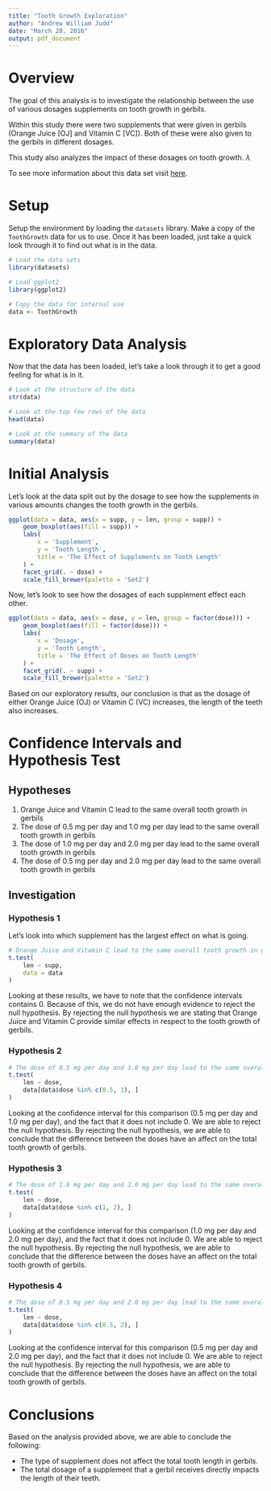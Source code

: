 ```yaml
---
title: "Tooth Growth Exploration"
author: "Andrew William Judd"
date: "March 20, 2016"
output: pdf_document
---
```


# Overview

The goal of this analysis is to investigate the relationship between the use of various dosages supplements on tooth growth in gerbils.

Within this study there were two supplements that were given in gerbils (Orange Juice [OJ] and Vitamin C [VC]).  Both of these were also given to the gerbils in different dosages.

This study also analyzes the impact of these dosages on tooth growth. $\lambda$

To see more information about this data set visit [here](https://stat.ethz.ch/R-manual/R-devel/library/datasets/html/ToothGrowth.html).

# Setup

Setup the environment by loading the `datasets` library.  Make a copy of the `ToothGrowth` data for us to use. Once it has been loaded, just take a quick look through it to find out what is in the data.

```r
# Load the data sets
library(datasets)

# Load ggplot2
library(ggplot2)

# Copy the data for internal use
data <- ToothGrowth
```

# Exploratory Data Analysis

Now that the data has been loaded, let's take a look through it to get a good feeling for what is in it.

```r
# Look at the structure of the data
str(data)

# Look at the top few rows of the data
head(data)

# Look at the summary of the data
summary(data)
```

# Initial Analysis

Let's look at the data split out by the dosage to see how the supplements in various amounts changes the tooth growth in the gerbils.

```r
ggplot(data = data, aes(x = supp, y = len, group = supp)) +
    geom_boxplot(aes(fill = supp)) +
    labs(
        x = 'Supplement',
        y = 'Tooth Length',
        title = 'The Effect of Supplements on Tooth Length'
    ) +
    facet_grid(. ~ dose) + 
    scale_fill_brewer(palette = 'Set2')
```

Now, let's look to see how the dosages of each supplement effect each other.

```r
ggplot(data = data, aes(x = dose, y = len, group = factor(dose))) +
    geom_boxplot(aes(fill = factor(dose))) +
    labs(
        x = 'Dosage',
        y = 'Tooth Length',
        title = 'The Effect of Doses on Tooth Length'
    ) +
    facet_grid(. ~ supp) + 
    scale_fill_brewer(palette = 'Set2')
```

Based on our exploratory results, our conclusion is that as the dosage of either Orange Juice (OJ) or Vitamin C (VC) increases, the length of the teeth also increases.

# Confidence Intervals and Hypothesis Test

## Hypotheses

1. Orange Juice and Vitamin C lead to the same overall tooth growth in gerbils
2. The dose of 0.5 mg per day and 1.0 mg per day lead to the same overall tooth growth in gerbils
3. The dose of 1.0 mg per day and 2.0 mg per day lead to the same overall tooth growth in gerbils
4. The dose of 0.5 mg per day and 2.0 mg per day lead to the same overall tooth growth in gerbils

## Investigation

### Hypothesis 1

Let's look into which supplement has the largest effect on what is going.

```r
# Orange Juice and Vitamin C lead to the same overall tooth growth in gerbils
t.test(
    len ~ supp,
    data = data
)
```

Looking at these results, we have to note that the confidence intervals contains 0.  Because of this, we do not have enough evidence to reject the null hypothesis.  By rejecting the null hypothesis we are stating that Orange Juice and Vitamin C provide similar effects in respect to the tooth growth of gerbils.

### Hypothesis 2

```r
# The dose of 0.5 mg per day and 1.0 mg per day lead to the same overall tooth growth in gerbils
t.test(
    len ~ dose,
    data[data$dose %in% c(0.5, 1), ]
)
```

Looking at the confidence interval for this comparison (0.5 mg per day and 1.0 mg per day), and the fact that it does not include 0.  We are able to reject the null hypothesis.  By rejecting the null hypothesis, we are able to conclude that the difference between the doses have an affect on the total tooth growth of gerbils.

### Hypothesis 3

```r
# The dose of 1.0 mg per day and 2.0 mg per day lead to the same overall tooth growth in gerbils
t.test(
    len ~ dose,
    data[data$dose %in% c(1, 2), ]
)
```

Looking at the confidence interval for this comparison (1.0 mg per day and 2.0 mg per day), and the fact that it does not include 0.  We are able to reject the null hypothesis.  By rejecting the null hypothesis, we are able to conclude that the difference between the doses have an affect on the total tooth growth of gerbils.

### Hypothesis 4

```r
# The dose of 0.5 mg per day and 2.0 mg per day lead to the same overall tooth growth in gerbils
t.test(
    len ~ dose,
    data[data$dose %in% c(0.5, 2), ]
)
```

Looking at the confidence interval for this comparison (0.5 mg per day and 2.0 mg per day), and the fact that it does not include 0.  We are able to reject the null hypothesis.  By rejecting the null hypothesis, we are able to conclude that the difference between the doses have an affect on the total tooth growth of gerbils.

# Conclusions

Based on the analysis provided above, we are able to conclude the following:

- The type of supplement does not affect the total tooth length in gerbils.
- The total dosage of a supplement that a gerbil receives directly impacts the length of their teeth.